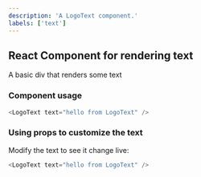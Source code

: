 ```yaml
---
description: 'A LogoText component.'
labels: ['text']
---
```



## React Component for rendering text

A basic div that renders some text

### Component usage

```js
<LogoText text="hello from LogoText" />
```

### Using props to customize the text

Modify the text to see it change live:

```js live
<LogoText text="hello from LogoText" />
```
